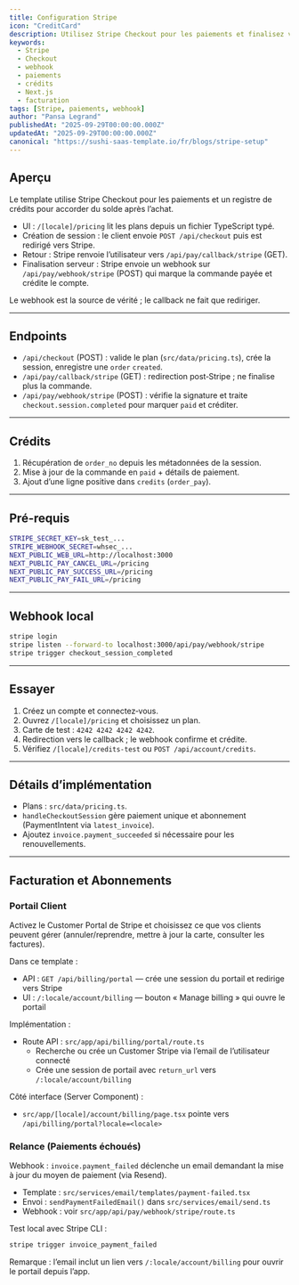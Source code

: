 ```yaml
---
title: Configuration Stripe
icon: "CreditCard"
description: Utilisez Stripe Checkout pour les paiements et finalisez via webhook pour octroyer des crédits. Configurez les variables d’environnement, créez des sessions, gérez les callbacks et traitez les événements signés.
keywords:
  - Stripe
  - Checkout
  - webhook
  - paiements
  - crédits
  - Next.js
  - facturation
tags: [Stripe, paiements, webhook]
author: "Pansa Legrand"
publishedAt: "2025-09-29T00:00:00.000Z"
updatedAt: "2025-09-29T00:00:00.000Z"
canonical: "https://sushi-saas-template.io/fr/blogs/stripe-setup"
---
```


## Aperçu

Le template utilise Stripe Checkout pour les paiements et un registre de crédits pour accorder du solde après l’achat.

- UI : `/[locale]/pricing` lit les plans depuis un fichier TypeScript typé.
- Création de session : le client envoie `POST /api/checkout` puis est redirigé vers Stripe.
- Retour : Stripe renvoie l’utilisateur vers `/api/pay/callback/stripe` (GET).
- Finalisation serveur : Stripe envoie un webhook sur `/api/pay/webhook/stripe` (POST) qui marque la commande payée et crédite le compte.

Le webhook est la source de vérité ; le callback ne fait que rediriger.

---

## Endpoints

- `/api/checkout` (POST) : valide le plan (`src/data/pricing.ts`), crée la session, enregistre une `order` `created`.
- `/api/pay/callback/stripe` (GET) : redirection post‑Stripe ; ne finalise plus la commande.
- `/api/pay/webhook/stripe` (POST) : vérifie la signature et traite `checkout.session.completed` pour marquer `paid` et créditer.

---

## Crédits

1) Récupération de `order_no` depuis les métadonnées de la session.
2) Mise à jour de la commande en `paid` + détails de paiement.
3) Ajout d’une ligne positive dans `credits` (`order_pay`).

---

## Pré-requis

```bash
STRIPE_SECRET_KEY=sk_test_...
STRIPE_WEBHOOK_SECRET=whsec_...
NEXT_PUBLIC_WEB_URL=http://localhost:3000
NEXT_PUBLIC_PAY_CANCEL_URL=/pricing
NEXT_PUBLIC_PAY_SUCCESS_URL=/pricing
NEXT_PUBLIC_PAY_FAIL_URL=/pricing
```

---

## Webhook local

```bash
stripe login
stripe listen --forward-to localhost:3000/api/pay/webhook/stripe
stripe trigger checkout_session_completed
```

---

## Essayer

1) Créez un compte et connectez‑vous.
2) Ouvrez `/[locale]/pricing` et choisissez un plan.
3) Carte de test : `4242 4242 4242 4242`.
4) Redirection vers le callback ; le webhook confirme et crédite.
5) Vérifiez `/[locale]/credits-test` ou `POST /api/account/credits`.

---

## Détails d’implémentation

- Plans : `src/data/pricing.ts`.
- `handleCheckoutSession` gère paiement unique et abonnement (PaymentIntent via `latest_invoice`).
- Ajoutez `invoice.payment_succeeded` si nécessaire pour les renouvellements.

---

## Facturation et Abonnements

### Portail Client

Activez le Customer Portal de Stripe et choisissez ce que vos clients peuvent gérer (annuler/reprendre, mettre à jour la carte, consulter les factures).

Dans ce template :

- API : `GET /api/billing/portal` — crée une session du portail et redirige vers Stripe
- UI : `/:locale/account/billing` — bouton « Manage billing » qui ouvre le portail

Implémentation :

- Route API : `src/app/api/billing/portal/route.ts`
  - Recherche ou crée un Customer Stripe via l’email de l’utilisateur connecté
  - Crée une session de portail avec `return_url` vers `/:locale/account/billing`

Côté interface (Server Component) :

- `src/app/[locale]/account/billing/page.tsx` pointe vers `/api/billing/portal?locale=<locale>`

### Relance (Paiements échoués)

Webhook : `invoice.payment_failed` déclenche un email demandant la mise à jour du moyen de paiement (via Resend).

- Template : `src/services/email/templates/payment-failed.tsx`
- Envoi : `sendPaymentFailedEmail()` dans `src/services/email/send.ts`
- Webhook : voir `src/app/api/pay/webhook/stripe/route.ts`

Test local avec Stripe CLI :

```bash
stripe trigger invoice_payment_failed
```

Remarque : l’email inclut un lien vers `/:locale/account/billing` pour ouvrir le portail depuis l’app.
